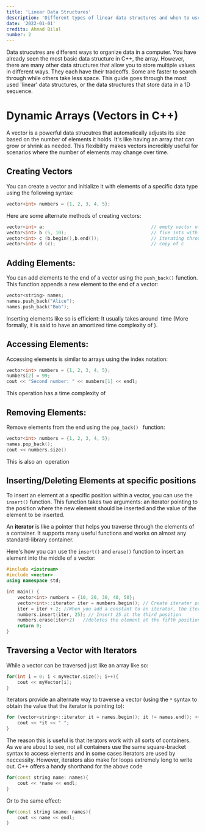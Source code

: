 ```yaml
---
title: 'Linear Data Structures'
description: 'Different types of linear data structures and when to use them'
date: '2022-01-01'
credits: Ahmad Bilal
number: 2
---
```


Data strucutres are different ways to organize data in a computer. You have already seen the most basic data structure in C++, the array. However, there are many other data structures that allow you to store multiple values in different ways. They each have their tradeoffs. Some are faster to search through while others take less space. This guide goes through the most used 'linear' data structures, or the data structures that store data in a 1D sequence.

# Dynamic Arrays (Vectors in C++)

A vector is a powerful data strucutres that automatically adjusts its size based on the number of elements it holds. It's like having an array that can grow or shrink as needed. This flexibility makes vectors incredibly useful for scenarios where the number of elements may change over time.

## Creating Vectors

You can create a vector and initialize it with elements of a specific data type using the following syntax:

```cpp
vector<int> numbers = {1, 2, 3, 4, 5};
```

Here are some alternate methods of creating vectors:

```cpp
vector<int> a;                                       // empty vector of ints
vector<int> b (5, 10);                               // five ints with value 10
vector<int> c (b.begin(),b.end());                   // iterating through second
vector<int> d (c);                                   // copy of c
```

## Adding Elements:

You can add elements to the end of a vector using the `push_back()` function. This function appends a new element to the end of a vector:

```cpp
vector<string> names;
names.push_back("Alice");
names.push_back("Bob");
```

Inserting elements like so is efficient: It usually takes around <Math inline>O(1)</Math> time (More formally, it is said to have an amortized time complexity of <Math inline>O(1)</Math>).

## Accessing Elements:

Accessing elements is similar to arrays using the index notation:

```cpp
vector<int> numbers = {1, 2, 3, 4, 5};
numbers[2] = 99;
cout << "Second number: " << numbers[1] << endl;
```

This operation has a time complexity of <Math inline>O(1)</Math>

## Removing Elements:

Remove elements from the end using the `pop_back() ` function:

```cpp
vector<int> numbers = {1, 2, 3, 4, 5};
names.pop_back();
cout << numbers.size()
```

This is also an <Math inline>O(1)</Math> operation

## Inserting/Deleting Elements at specific positions

To insert an element at a specific position within a vector, you can use the `insert()` function. This function takes two arguments: an iterator pointing to the position where the new element should be inserted and the value of the element to be inserted.

An **iterator** is like a pointer that helps you traverse through the elements of a container. It supports many useful functions and works on almost any standard-library container.

Here's how you can use the `insert()` and `erase()` function to insert an element into the middle of a vector:

```cpp
#include <iostream>
#include <vector>
using namespace std;

int main() {
    vector<int> numbers = {10, 20, 30, 40, 50};
    vector<int>::iterator iter = numbers.begin(); // Create iterater pointing to the first element of numbers
    iter = iter + 2; //When you add a constant to an iterator, the iterator traverses the array. The iterator now points to the third element in the array
    numbers.insert(iter, 25); // Insert 25 at the third position
    numbers.erase(iter+2)   //deletes the element at the fifth position
    return 0;
}
```


## Traversing a Vector with Iterators

While a vector can be traversed just like an array like so:

```cpp
for(int i = 0; i < myVector.size(); i++){
    cout << myVector[i];
}
```

Iterators provide an alternate way to traverse a vector (using the `*` syntax to obtain the value that the iterator is pointing to):

```cpp
for (vector<string>::iterator it = names.begin(); it != names.end(); ++it) {
    cout << *it << " ";
}
```

The reason this is useful is that iterators work with all sorts of containers. As we are about to see, not all containers use the same square-bracket syntax to access elements and in some cases iterators are used by neccessity. However, iterators also make for loops extremely long to write out. C++ offers a handy shorthand for the above code

```cpp
for(const string name: names){
    cout << *name << endl;
}
```

Or to the same effect:

```cpp
for(const string &name: names){
    cout << name << endl;
}
```
